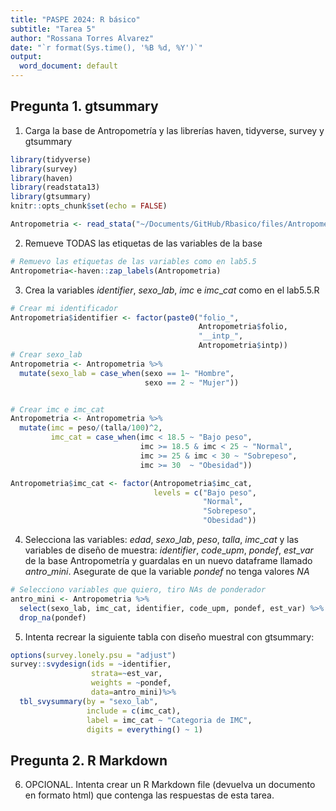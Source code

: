 ```yaml
---
title: "PASPE 2024: R básico"
subtitle: "Tarea 5"
author: "Rossana Torres Alvarez"
date: "`r format(Sys.time(), '%B %d, %Y')`"
output:
  word_document: default
---
```


## Pregunta 1. gtsummary
1. Carga la base de Antropometría y las librerías haven, tidyverse, survey y gtsummary
```r
library(tidyverse)
library(survey)
library(haven)
library(readstata13)
library(gtsummary)
knitr::opts_chunk$set(echo = FALSE)

Antropometria <- read_stata("~/Documents/GitHub/Rbasico/files/Antropometria.dta")

```

2. Remueve TODAS las etiquetas de las variables de la base

```r


# Remuevo las etiquetas de las variables como en lab5.5
Antropometria<-haven::zap_labels(Antropometria)

```

3. Crea la variables $identifier$, $sexo\_lab$, $imc$ e $imc\_cat$ como en el lab5.5.R
```r
# Crear mi identificador
Antropometria$identifier <- factor(paste0("folio_",
                                          Antropometria$folio,
                                          "__intp_",
                                          Antropometria$intp))
# Crear sexo_lab
Antropometria <- Antropometria %>% 
  mutate(sexo_lab = case_when(sexo == 1~ "Hombre",
                              sexo == 2 ~ "Mujer"))


# Crear imc e imc_cat
Antropometria <- Antropometria %>% 
  mutate(imc = peso/(talla/100)^2,
         imc_cat = case_when(imc < 18.5 ~ "Bajo peso",
                             imc >= 18.5 & imc < 25 ~ "Normal",
                             imc >= 25 & imc < 30 ~ "Sobrepeso",
                             imc >= 30  ~ "Obesidad"))

Antropometria$imc_cat <- factor(Antropometria$imc_cat,
                                levels = c("Bajo peso",
                                           "Normal",
                                           "Sobrepeso",
                                           "Obesidad"))

```

4. Selecciona las variables: $edad$, $sexo\_lab$, $peso$, $talla$, $imc\_cat$ y las variables de diseño de muestra: $identifier$, $code\_upm$, $pondef$, $est\_var$ de la base Antropometría y guardalas en un nuevo dataframe llamado $antro\_mini$. Asegurate de que la variable $pondef$ no tenga valores $NA$

```r

# Selecciono variables que quiero, tiro NAs de ponderador
antro_mini <- Antropometria %>% 
  select(sexo_lab, imc_cat, identifier, code_upm, pondef, est_var) %>% 
  drop_na(pondef)

```

5. Intenta recrear la siguiente tabla con diseño muestral con gtsummary:

```r
options(survey.lonely.psu = "adjust")
survey::svydesign(ids = ~identifier,
                  strata=~est_var,
                  weights = ~pondef,
                  data=antro_mini)%>%
  tbl_svysummary(by = "sexo_lab", 
                 include = c(imc_cat), 
                 label = imc_cat ~ "Categoria de IMC",
                 digits = everything() ~ 1)

```

## Pregunta 2. R Markdown
6. OPCIONAL. Intenta crear un R Markdown file (devuelva un documento en formato html) que contenga las respuestas de esta tarea.